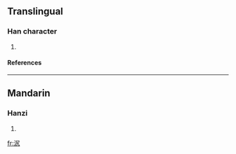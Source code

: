 ==Translingual==
===Han character===
{{Han char|rn=85|rad=水|as=05|sn=8|four=|canj=水尸大弓 (ESKN)}}
# {{defn|Han|sort=水05}}
====References====
{{Han ref|kx=0618.020|dkj=17313|dj=1013.010|hdz=31596.010|uh=6CE6|ud=27878}}

----
==Mandarin==
===Hanzi===
{{cmn-hanzi|pin=[[jú]] (ju2), [[zhòu]] (zhou4)|wg=chü<sup>2</sup>, chou<sup>4</sup>}}
# {{defn|Mandarin}}

[[fr:泦]]